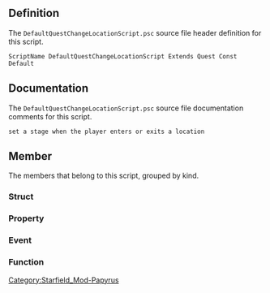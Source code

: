 {{Script_Object_Summary
| title = DefaultQuestChangeLocationScript
| name = [[SFM:Script-DefaultQuestChangeLocationScript|DefaultQuestChangeLocationScript]]
| extends = [[SFM:Script-Quest|Quest]] → [[SFM:Script-Form|Form]] → [[SFM:Script-ScriptObject|ScriptObject]]
| flags = Const, Default
}}


== Definition ==
The <code>DefaultQuestChangeLocationScript.psc</code> source file header definition for this script.

<source lang="papyrus">
ScriptName DefaultQuestChangeLocationScript Extends Quest Const Default
</source>


== Documentation ==
The <code>DefaultQuestChangeLocationScript.psc</code> source file documentation comments for this script.

<source>
set a stage when the player enters or exits a location
</source>


== Member ==
The members that belong to this script, grouped by kind.

=== Struct ===
{{Script_Object_Member_Summary
| title = ChangeLocationStage
| script = [[SFM:Script-DefaultQuestChangeLocationScript|DefaultQuestChangeLocationScript]]
| name = [[SFM:Script-DefaultQuestChangeLocationScript/ChangeLocationStage|ChangeLocationStage]]
| kind = Struct
}}

=== Property ===
{{Script_Object_Member_Summary
| title = ChangeLocationStages
| script = [[SFM:Script-DefaultQuestChangeLocationScript|DefaultQuestChangeLocationScript]]
| name = [[SFM:Script-DefaultQuestChangeLocationScript/ChangeLocationStages|ChangeLocationStages]]
| kind = Property
| flags = Auto Const
| returns = ChangeLocationStage[]
| documentation = array of stage/location data
}}

{{Script_Object_Member_Summary
| title = SQ_PlayerShip
| script = [[SFM:Script-DefaultQuestChangeLocationScript|DefaultQuestChangeLocationScript]]
| name = [[SFM:Script-DefaultQuestChangeLocationScript/SQ_PlayerShip|SQ_PlayerShip]]
| kind = Property
| flags = Auto Const Mandatory
| returns = SQ_PlayerShipScript
| documentation = autofill
}}

{{Script_Object_Member_Summary
| title = OverridePrereqStage
| script = [[SFM:Script-DefaultQuestChangeLocationScript|DefaultQuestChangeLocationScript]]
| name = [[SFM:Script-DefaultQuestChangeLocationScript/OverridePrereqStage|OverridePrereqStage]]
| kind = Property
| flags = Auto Const
| returns = int
| parameters = -1
| documentation = if this is set to a value > -1, ChangeLocationStages will not be checked at all until this stage is set
}}

=== Event ===
{{Script_Object_Member_Summary
| title = OnQuestInit
| script = [[SFM:Script-DefaultQuestChangeLocationScript|DefaultQuestChangeLocationScript]]
| name = [[SFM:Script-DefaultQuestChangeLocationScript/OnQuestInit|OnQuestInit]]
| kind = Event
}}

=== Function ===
{{Script_Object_Member_Summary
| title = CheckLocationStages
| script = [[SFM:Script-DefaultQuestChangeLocationScript|DefaultQuestChangeLocationScript]]
| name = [[SFM:Script-DefaultQuestChangeLocationScript/CheckLocationStages|CheckLocationStages]]
| kind = Function
| parameters = Location akOldLoc, Location akNewLoc, bool isPlayerShip
}}

{{Script_Object_Member_Summary
| title = CheckLocation
| script = [[SFM:Script-DefaultQuestChangeLocationScript|DefaultQuestChangeLocationScript]]
| name = [[SFM:Script-DefaultQuestChangeLocationScript/CheckLocation|CheckLocation]]
| kind = Function
| parameters = Location targetLocation, ChangeLocationStage changeLocData, Location akOldLoc, Location akNewLoc, bool isPlayerShip
}}


[[Category:Starfield_Mod-Papyrus]]
